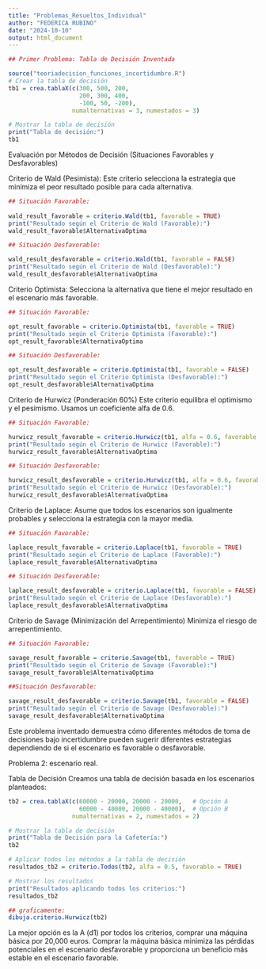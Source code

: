```yaml
---
title: "Problemas_Resueltos_Individual"
author: "FEDERICA RUBINO"
date: "2024-10-10"
output: html_document
---
```


```r
## Primer Problema: Tabla de Decisión Inventada

source("teoriadecision_funciones_incertidumbre.R")
# Crear la tabla de decisión 
tb1 = crea.tablaX(c(300, 500, 200,   
                    200, 300, 400,   
                    -100, 50, -200), 
                  numalternativas = 3, numestados = 3)

# Mostrar la tabla de decisión
print("Tabla de decisión:")
tb1
```
Evaluación por Métodos de Decisión (Situaciones Favorables y Desfavorables)


Criterio de Wald (Pesimista):
Este criterio selecciona la estrategia que minimiza el peor resultado posible para cada alternativa.

```r
## Situación Favorable:
  
wald_result_favorable = criterio.Wald(tb1, favorable = TRUE)
print("Resultado según el Criterio de Wald (Favorable):")
wald_result_favorable$AlternativaOptima
```

```r
## Situación Desfavorable:

wald_result_desfavorable = criterio.Wald(tb1, favorable = FALSE)
print("Resultado según el Criterio de Wald (Desfavorable):")
wald_result_desfavorable$AlternativaOptima
```

Criterio Optimista:
Selecciona la alternativa que tiene el mejor resultado en el escenario más favorable.

```r
## Situación Favorable:

opt_result_favorable = criterio.Optimista(tb1, favorable = TRUE)
print("Resultado según el Criterio Optimista (Favorable):")
opt_result_favorable$AlternativaOptima
```

```r
## Situación Desfavorable:

opt_result_desfavorable = criterio.Optimista(tb1, favorable = FALSE)
print("Resultado según el Criterio Optimista (Desfavorable):")
opt_result_desfavorable$AlternativaOptima
```

Criterio de Hurwicz (Ponderación 60%)
Este criterio equilibra el optimismo y el pesimismo. Usamos un coeficiente alfa de 0.6.

```r
## Situación Favorable:

hurwicz_result_favorable = criterio.Hurwicz(tb1, alfa = 0.6, favorable = TRUE)
print("Resultado según el Criterio de Hurwicz (Favorable):")
hurwicz_result_favorable$AlternativaOptima
```

```r
## Situación Desfavorable:

hurwicz_result_desfavorable = criterio.Hurwicz(tb1, alfa = 0.6, favorable = FALSE)
print("Resultado según el Criterio de Hurwicz (Desfavorable):")
hurwicz_result_desfavorable$AlternativaOptima
```

Criterio de Laplace:
Asume que todos los escenarios son igualmente probables y selecciona la estrategia con la mayor media.

```r
## Situación Favorable:

laplace_result_favorable = criterio.Laplace(tb1, favorable = TRUE)
print("Resultado según el Criterio de Laplace (Favorable):")
laplace_result_favorable$AlternativaOptima
```

```r
## Situación Desfavorable:

laplace_result_desfavorable = criterio.Laplace(tb1, favorable = FALSE)
print("Resultado según el Criterio de Laplace (Desfavorable):")
laplace_result_desfavorable$AlternativaOptima
```

Criterio de Savage (Minimización del Arrepentimiento)
Minimiza el riesgo de arrepentimiento.

```r
## Situación Favorable:

savage_result_favorable = criterio.Savage(tb1, favorable = TRUE)
print("Resultado según el Criterio de Savage (Favorable):")
savage_result_favorable$AlternativaOptima
```

```r
##Situación Desfavorable:

savage_result_desfavorable = criterio.Savage(tb1, favorable = FALSE)
print("Resultado según el Criterio de Savage (Desfavorable):")
savage_result_desfavorable$AlternativaOptima
```

Este problema inventado demuestra cómo diferentes métodos de toma de decisiones bajo incertidumbre pueden sugerir diferentes estrategias dependiendo de si el escenario es favorable o desfavorable.



Problema 2: escenario real. 

Tabla de Decisión
Creamos una tabla de decisión basada en los escenarios planteados:

```r
tb2 = crea.tablaX(c(60000 - 20000, 20000 - 20000,   # Opción A
                    60000 - 40000, 20000 - 40000),  # Opción B
                  numalternativas = 2, numestados = 2)

# Mostrar la tabla de decisión
print("Tabla de Decisión para la Cafetería:")
tb2
```

```r
# Aplicar todos los métodos a la tabla de decisión
resultados_tb2 = criterio.Todos(tb2, alfa = 0.5, favorable = TRUE)

# Mostrar los resultados
print("Resultados aplicando todos los criterios:")
resultados_tb2

## graficamente:
dibuja.criterio.Hurwicz(tb2)
```

La mejor opción es la A (d1) por todos los criterios, comprar una máquina básica por 20,000 euros. Comprar la máquina básica minimiza las pérdidas potenciales en el escenario desfavorable y proporciona un beneficio más estable en el escenario favorable.
 



